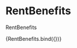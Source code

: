 
<Meta title="components/organisms/Sections/RentBenefits" decorators={[withDesign]} />

# RentBenefits

RentBenefits

<Canvas>
  <Story
    name="RentBenefits"
    parameters={{
      design: {
        type: 'figma',
        url: '',
      },
    }}
    args={{}}
  >
    {RentBenefits.bind({})}
  </Story>
</Canvas>

<ArgsTable of={RentBenefits} />
